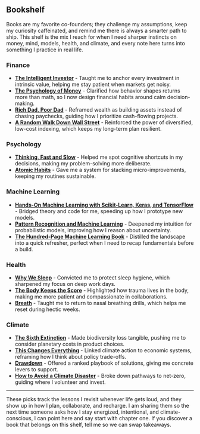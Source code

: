 
## Bookshelf

Books are my favorite co-founders; they challenge my assumptions, keep my curiosity caffeinated, and remind me there is always a smarter path to ship. This shelf is the mix I reach for when I need sharper instincts on money, mind, models, health, and climate, and every note here turns into something I practice in real life.

### Finance

- **[The Intelligent Investor](https://www.goodreads.com/book/show/106835.The_Intelligent_Investor)** - Taught me to anchor every investment in intrinsic value, helping me stay patient when markets get noisy.
- **[The Psychology of Money](https://www.goodreads.com/book/show/41881472-the-psychology-of-money)** - Clarified how behavior shapes returns more than math, so I now design financial habits around calm decision-making.
- **[Rich Dad, Poor Dad](https://www.goodreads.com/book/show/69571.Rich_Dad_Poor_Dad)** - Reframed wealth as building assets instead of chasing paychecks, guiding how I prioritize cash-flowing projects.
- **[A Random Walk Down Wall Street](https://www.goodreads.com/book/show/40242274-a-random-walk-down-wall-street)** - Reinforced the power of diversified, low-cost indexing, which keeps my long-term plan resilient.

### Psychology

- **[Thinking, Fast and Slow](https://www.goodreads.com/book/show/11468377-thinking-fast-and-slow)** - Helped me spot cognitive shortcuts in my decisions, making my problem-solving more deliberate.
- **[Atomic Habits](https://www.goodreads.com/book/show/40121378-atomic-habits)** - Gave me a system for stacking micro-improvements, keeping my routines sustainable.

### Machine Learning

- **[Hands-On Machine Learning with Scikit-Learn, Keras, and TensorFlow](https://www.goodreads.com/book/show/40363665-hands-on-machine-learning-with-scikit-learn-keras-and-tensorflow)** - Bridged theory and code for me, speeding up how I prototype new models.
- **[Pattern Recognition and Machine Learning](https://www.goodreads.com/book/show/55881.Pattern_Recognition_and_Machine_Learning)** - Deepened my intuition for probabilistic models, improving how I reason about uncertainty.
- **[The Hundred-Page Machine Learning Book](https://www.goodreads.com/book/show/43190851-the-hundred-page-machine-learning-book)** - Distilled the landscape into a quick refresher, perfect when I need to recap fundamentals before a build.

### Health

- **[Why We Sleep](https://www.goodreads.com/book/show/34466963-why-we-sleep)** - Convicted me to protect sleep hygiene, which sharpened my focus on deep work days.
- **[The Body Keeps the Score](https://www.goodreads.com/book/show/18693771-the-body-keeps-the-score)** - Highlighted how trauma lives in the body, making me more patient and compassionate in collaborations.
- **[Breath](https://www.goodreads.com/book/show/48890486-breath)** - Taught me to return to nasal breathing drills, which helps me reset during hectic weeks.

### Climate

- **[The Sixth Extinction](https://www.goodreads.com/book/show/17910054-the-sixth-extinction)** - Made biodiversity loss tangible, pushing me to consider planetary costs in product choices.
- **[This Changes Everything](https://www.goodreads.com/book/show/21913812-this-changes-everything)** - Linked climate action to economic systems, reframing how I think about policy trade-offs.
- **[Drawdown](https://www.goodreads.com/book/show/31624481-drawdown)** - Offered a ranked playbook of solutions, giving me concrete levers to support.
- **[How to Avoid a Climate Disaster](https://www.goodreads.com/book/show/52275335-how-to-avoid-a-climate-disaster)** - Broke down pathways to net-zero, guiding where I volunteer and invest.

---

These picks track the lessons I revisit whenever life gets loud, and they show up in how I plan, collaborate, and recharge. I am sharing them so the next time someone asks how I stay energized, intentional, and climate-conscious, I can point here and say start with chapter one. If you discover a book that belongs on this shelf, tell me so we can swap takeaways.
